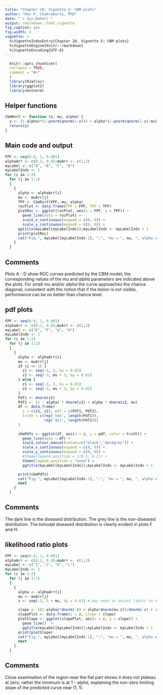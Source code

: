 ```yaml
---
title: "Chapter 20, Vignette 5: CBM plots"
author: "Dev P. Chakraborty, PhD"
date: "`r Sys.Date()`"
output: rmarkdown::html_vignette
fig_caption: yes
fig.width: 4
vignette: >
  %\VignetteIndexEntry{Chapter 20, Vignette 5: CBM plots}
  %\VignetteEngine{knitr::rmarkdown}
  %\VignetteEncoding{UTF-8}
---
```

  
```r
  knitr::opts_chunk$set(
  collapse = TRUE,
  comment = "#>"
  )
  library(RJafroc)
  library(ggplot2)
  library(mvtnorm)
```

## Helper functions
```r
CbmRocY <- function (x, mu, alpha) {
  y <- (1-alpha)*(1-pnorm(qnorm(1-x))) + alpha*(1-pnorm(qnorm(1-x)-mu))
  return(y)
}
```


## Main code and output
  
```r
FPF <- seq(0.0, 1, 0.001)
alphaArr <- c(0.2, 0.8);muArr <- c(1,3)
myLabel <- c("A", "B", "C", "D")
myLabelIndx <- 1
for (i in 1:2)
  for (j in 1:2) 
  {
    {
      alpha <- alphaArr[i]
      mu <- muArr[j]
      TPF <- CbmRocY(FPF, mu, alpha)
      rocPlot <- data.frame(FPF = FPF, TPF = TPF)
      plotRoc <- ggplot(rocPlot, aes(x = FPF, y = TPF)) + 
        geom_line(data = rocPlot) + 
        scale_x_continuous(expand = c(0, 0)) + 
        scale_y_continuous(expand = c(0, 0)) +
      ggtitle(myLabel[myLabelIndx]);myLabelIndx <- myLabelIndx + 1
      print(plotRoc)
      cat("Fig.", myLabel[myLabelIndx-1], ":", "mu = ", mu, ", alpha = ", alpha, "\n")
    }
  }
```             


## Comments
Plots A - D show ROC curves predicted by the CBM model; the corresponding values of the $mu$ and $alpha$ parameters are indicated above the plots. For small $mu$ and/or $alpha$  the curve approaches the chance diagonal, consistent with the notion that if the lesion is not visible, performance can be no better than chance level.

## pdf plots
```r
FPF <- seq(0.0, 1, 0.001)
alphaArr <- c(0.2, 0.8);muArr <- c(1,3)
myLabel <- c("E", "F", "G", "H")
myLabelIndx <- 1
for (i in 1:2)
  for (j in 1:2) 
  {
    {
      alpha <- alphaArr[i]
      mu <- muArr[j]
      if (i == 1) {
        z1 <- seq(-3, 3, by = 0.01)
        z2 <- seq(-3, mu + 3, by = 0.01)
      } else {
        z1 <- seq(-3, 3, by = 0.01)
        z2 <- seq(-3, mu + 3, by = 0.01)
      }
      Pdf1 <- dnorm(z1)
      Pdf2 <- (1 - alpha) * dnorm(z2) + alpha * dnorm(z2, mu)
      df <- data.frame(
        z = c(z1, z2), pdf = c(Pdf1, Pdf2), 
        truth = c(rep('non', length(Pdf1)), 
                  rep('dis', length(Pdf2)))
      )
      
      cbmPdfs <- ggplot(df, aes(x = z, y = pdf, color = truth)) +
        geom_line(data = df) +
        scale_colour_manual(values=c("black","darkgrey")) +
        scale_x_continuous(expand = c(0, 0)) +
        scale_y_continuous(expand = c(0, 0)) +
        #theme(legend.position = c(0.5, 0.2)) +
        theme(legend.position = "none") +
        ggtitle(myLabel[myLabelIndx]);myLabelIndx <- myLabelIndx + 1

      print(cbmPdfs)
      cat("Fig.", myLabel[myLabelIndx-1], ":", "mu = ", mu, ", alpha = ", alpha, "\n")
      next
    }
  }
```  

## Comments
The dark line is the diseased distribution. The grey line is the non-diseased distribution. The bimodal diseased distribution is clearly evident in plots F and H. 

## likelihood ratio plots
```r
FPF <- seq(0.0, 1, 0.001)
alphaArr <- c(0.2, 0.8);muArr <- c(1,3)
myLabel <- c("I", "J", "K", "L")
myLabelIndx <- 1
for (i in 1:2)
  for (j in 1:2) 
  {
    {
      alpha <- alphaArr[i]
      mu <- muArr[j]
      z <- seq(-3, 5 + mu, by = 0.01) # may need to adjust limits to view detail of slope plot near zero

      slope <- ((1-alpha)*dnorm(-z) + alpha*dnorm(mu-z))/dnorm(-z) # same as likelihood ratio
      slopePlot <- data.frame(z = z, slope = slope)
      plotSlope <- ggplot(slopePlot, aes(x = z, y = slope)) + 
        geom_line()  +
        ggtitle(myLabel[myLabelIndx]);myLabelIndx <- myLabelIndx + 1
      print(plotSlope)
      cat("Fig.", myLabel[myLabelIndx-1], ":", "mu = ", mu, ", alpha = ", alpha, "\n")
      next
    }
  }
```  

## Comments
Close examination of the region near the flat part shows it does not plateau at zero; rather the minimum is at 1 - $alpha$, explaining the non-zero limiting slope of the predicted curve near (1, 1).